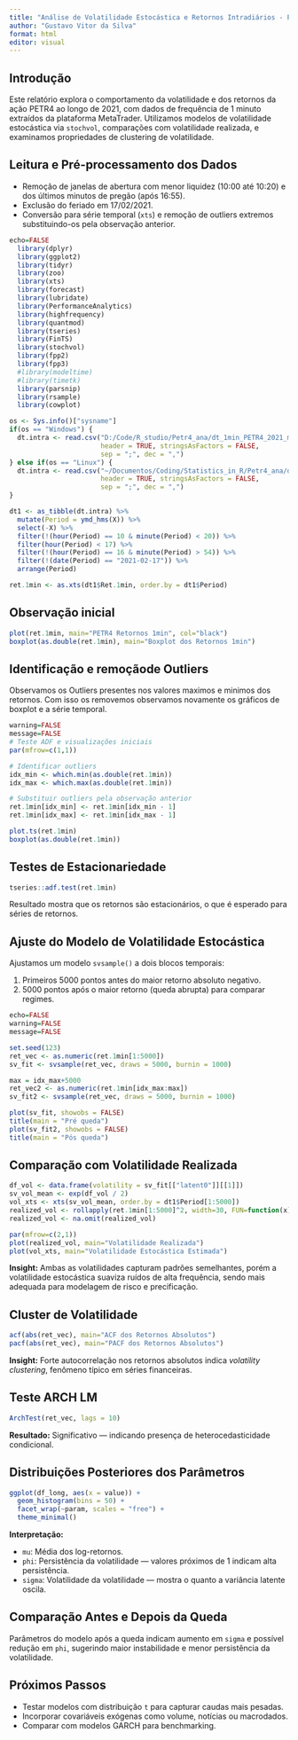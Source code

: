 ```yaml
---
title: "Análise de Volatilidade Estocástica e Retornos Intradiários - PETR4"
author: "Gustavo Vitor da Silva"
format: html
editor: visual
---
```


## Introdução

Este relatório explora o comportamento da volatilidade e dos retornos da ação PETR4 ao longo de 2021, com dados de frequência de 1 minuto extraídos da plataforma MetaTrader. Utilizamos modelos de volatilidade estocástica via `stochvol`, comparações com volatilidade realizada, e examinamos propriedades de clustering de volatilidade.

## Leitura e Pré-processamento dos Dados

-   Remoção de janelas de abertura com menor liquidez (10:00 até 10:20) e dos últimos minutos de pregão (após 16:55).
-   Exclusão do feriado em 17/02/2021.
-   Conversão para série temporal (`xts`) e remoção de outliers extremos substituindo-os pela observação anterior.

```r
echo=FALSE
  library(dplyr)
  library(ggplot2)
  library(tidyr)
  library(zoo)
  library(xts)
  library(forecast)
  library(lubridate)
  library(PerformanceAnalytics)
  library(highfrequency)         
  library(quantmod)    
  library(tseries)     
  library(FinTS)       
  library(stochvol)  
  library(fpp2)     
  library(fpp3)       
  #library(modeltime)    
  #library(timetk)      
  library(parsnip)      
  library(rsample)      
  library(cowplot)
```

```r
os <- Sys.info()["sysname"]
if(os == "Windows") {
  dt.intra <- read.csv("D:/Code/R_studio/Petr4_ana/dt_1min_PETR4_2021_metatrader.csv", 
                       header = TRUE, stringsAsFactors = FALSE, 
                       sep = ";", dec = ",")
} else if(os == "Linux") {
  dt.intra <- read.csv("~/Documentos/Coding/Statistics_in_R/Petr4_ana/dt_1min_PETR4_2021_metatrader.csv", 
                       header = TRUE, stringsAsFactors = FALSE, 
                       sep = ";", dec = ",")
}

dt1 <- as_tibble(dt.intra) %>% 
  mutate(Period = ymd_hms(X)) %>%
  select(-X) %>% 
  filter(!(hour(Period) == 10 & minute(Period) < 20)) %>% 
  filter(hour(Period) < 17) %>% 
  filter(!(hour(Period) == 16 & minute(Period) > 54)) %>% 
  filter(!(date(Period) == "2021-02-17")) %>% 
  arrange(Period)

ret.1min <- as.xts(dt1$Ret.1min, order.by = dt1$Period)

```

## Observação inicial

```r
plot(ret.1min, main="PETR4 Retornos 1min", col="black")
boxplot(as.double(ret.1min), main="Boxplot dos Retornos 1min")
```

## Identificação e remoçãode Outliers

Observamos os Outliers presentes nos valores maximos e minimos dos retornos. Com isso os removemos observamos novamente os gráficos de boxplot e a série temporal.

```r
warning=FALSE
message=FALSE
# Teste ADF e visualizações iniciais
par(mfrow=c(1,1))

# Identificar outliers
idx_min <- which.min(as.double(ret.1min))
idx_max <- which.max(as.double(ret.1min))

# Substituir outliers pela observação anterior
ret.1min[idx_min] <- ret.1min[idx_min - 1]
ret.1min[idx_max] <- ret.1min[idx_max - 1]

plot.ts(ret.1min)
boxplot(as.double(ret.1min))

```

## Testes de Estacionariedade

```r
tseries::adf.test(ret.1min)
```

Resultado mostra que os retornos são estacionários, o que é esperado para séries de retornos.

## Ajuste do Modelo de Volatilidade Estocástica

Ajustamos um modelo `svsample()` a dois blocos temporais:

1.  Primeiros 5000 pontos antes do maior retorno absoluto negativo.
2.  5000 pontos após o maior retorno (queda abrupta) para comparar regimes.

```r
echo=FALSE
warning=FALSE
message=FALSE

set.seed(123)
ret_vec <- as.numeric(ret.1min[1:5000])
sv_fit <- svsample(ret_vec, draws = 5000, burnin = 1000)

max = idx_max+5000
ret_vec2 <- as.numeric(ret.1min[idx_max:max])
sv_fit2 <- svsample(ret_vec, draws = 5000, burnin = 1000)

```

```r
plot(sv_fit, showobs = FALSE)
title(main = "Pré queda")
plot(sv_fit2, showobs = FALSE)
title(main = "Pós queda")
```

## Comparação com Volatilidade Realizada

```r
df_vol <- data.frame(volatility = sv_fit[["latent0"]][[1]])
sv_vol_mean <- exp(df_vol / 2)
vol_xts <- xts(sv_vol_mean, order.by = dt1$Period[1:5000])
realized_vol <- rollapply(ret.1min[1:5000]^2, width=30, FUN=function(x) sqrt(252*390*mean(x)), by.column=TRUE, align="right")
realized_vol <- na.omit(realized_vol)
```

```r
par(mfrow=c(2,1))
plot(realized_vol, main="Volatilidade Realizada")
plot(vol_xts, main="Volatilidade Estocástica Estimada")
```

**Insight:** Ambas as volatilidades capturam padrões semelhantes, porém a volatilidade estocástica suaviza ruídos de alta frequência, sendo mais adequada para modelagem de risco e precificação.

## Cluster de Volatilidade

```r
acf(abs(ret_vec), main="ACF dos Retornos Absolutos")
pacf(abs(ret_vec), main="PACF dos Retornos Absolutos")
```

**Insight:** Forte autocorrelação nos retornos absolutos indica *volatility clustering*, fenômeno típico em séries financeiras.

## Teste ARCH LM

```r
ArchTest(ret_vec, lags = 10)
```

**Resultado:** Significativo — indicando presença de heterocedasticidade condicional.

## Distribuições Posteriores dos Parâmetros

```r
ggplot(df_long, aes(x = value)) +
  geom_histogram(bins = 50) +
  facet_wrap(~param, scales = "free") +
  theme_minimal()
```

**Interpretação:**

-   `mu`: Média dos log-retornos.
-   `phi`: Persistência da volatilidade — valores próximos de 1 indicam alta persistência.
-   `sigma`: Volatilidade da volatilidade — mostra o quanto a variância latente oscila.

## Comparação Antes e Depois da Queda

Parâmetros do modelo após a queda indicam aumento em `sigma` e possível redução em `phi`, sugerindo maior instabilidade e menor persistência da volatilidade.

## Próximos Passos

-   Testar modelos com distribuição `t` para capturar caudas mais pesadas.
-   Incorporar covariáveis exógenas como volume, notícias ou macrodados.
-   Comparar com modelos GARCH para benchmarking.
